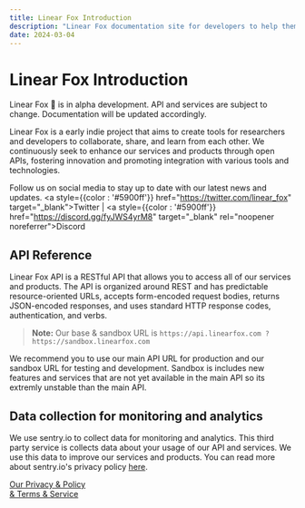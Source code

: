 ```yaml
---
title: Linear Fox Introduction
description: "Linear Fox documentation site for developers to help them understand the LinearFox API and Services to how to use them."
date: 2024-03-04
---
```


# Linear Fox Introduction

<Callout type="warning" emoji="⚠️">
    Linear Fox 🦊 is in alpha development. API and services are subject to change. Documentation will be updated accordingly.
</Callout>

Linear Fox is a early indie project that aims to create tools for researchers and developers to collaborate, share, and learn from each other. We continuously seek to enhance our services and products through open APIs, fostering innovation and promoting integration with various tools and technologies.

Follow us on social media to stay up to date with our latest news and updates. <a style={{color : '#5900ff'}} href="https://twitter.com/linear_fox" target="_blank">Twitter</a> | <a style={{color : '#5900ff'}} href="https://discord.gg/fyJWS4yrM8" target="_blank" rel="noopener noreferrer">Discord</a>
 
## API Reference

Linear Fox API is a RESTful API that allows you to access all of our services and products. The API is organized around REST and has predictable resource-oriented URLs, accepts form-encoded request bodies, returns JSON-encoded responses, and uses standard HTTP response codes, authentication, and verbs.

> **Note:** Our base & sandbox URL is
```https://api.linearfox.com ? https://sandbox.linearfox.com```

We recommend you to use our main API URL for production and our sandbox URL for testing and development. Sandbox is includes new features and services that are not yet available in the main API so its extremly unstable than the main API.

## Data collection for monitoring and analytics
We use sentry.io to collect data for monitoring and analytics. This third party service is collects data about your usage of our API and services. We use this data to improve our services and products. You can read more about sentry.io's privacy policy [here](https://sentry.io/privacy/).

[Our Privacy & Policy](https://linearfox.com/legal/privacy)<br />
[& Terms & Service](https://linearfox.com/legal/terms)